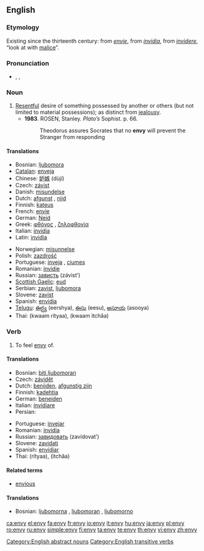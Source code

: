==English==

===Etymology===
Existing since the thirteenth century: from {{OF.}} ''[[envie#French|envie]]'', from {{L.}} ''[[invidia#Latin|invidia]]'', from ''[[invidere#Latin|invidere]]'', “look at with [[malice]]”.

===Pronunciation===
* {{UK}} {{enPR|ĕn'vē}}, {{IPA|/ˈɛnviː/}}, {{SAMPA|/"Envi:/}}

===Noun===
{{en-noun|envies|-}}

# [[resentful|Resentful]] desire of something possessed by another or others (but not limited to material possessions); as distinct from [[jealousy]].
#* '''1983'''.  ROSEN, Stanley.  ''Plato’s'' Sophist.  p. 66.
#*: Theodorus assures Socrates that no '''envy''' will prevent the Stranger from responding

====Translations====
{{trans-top|envy}}
* Bosnian: [[ljubomora]] {{f}}
* [[Catalan]]: [[enveja]] {{f}}
* Chinese: [[妒嫉]] (dùjí)
* Czech: [[závist]] {{f}}
* Danish: [[misundelse]]
* Dutch: [[afgunst]] {{f}}, [[nijd|nĳd]] {{m}}
* Finnish: [[kateus]] {{m}}
* French: [[envie]] {{f}}
* German: [[Neid]] {{m}}
* Greek: [[φθόνος]] {{m}}, [[ζηλοφθονία]] {{f}}
* Italian: [[invidia]] {{f}}
* Latin: [[invidia]] {{f}}
{{trans-mid}}
* Norwegian: [[misunnelse]]
* Polish: [[zazdrość]] {{f}}
* Portuguese: [[inveja]] {{f}}, [[ciumes]] {{m}}
* Romanian: [[invidie]] {{f}}
* Russian: [[зависть]] (závist’) {{f}}
* [[Scottish Gaelic]]: [[eud]] {{m}}
* Serbian: [[zavist]], [[ljubomora]]
* Slovene: [[zavist]] {{f}}
* Spanish: [[envidia]] {{f}}
* [[Telugu]]: [[ఈర్ష్య]] (eershya), [[ఈసు]] (eesu), [[అసూయ]] (asooya)
* Thai: {{Thai|[[ความริษยา]]}} (kwaam rítyaa), {{Thai|[[ความอิจฉา]]}} (kwaam ìtchăa)
{{trans-bottom}}

===Verb===
{{en-verb|env|i|ed}}

# To feel [[envy]] of.

====Translations====
{{trans-top|to envy}}
* Bosnian: [[biti ljubomoran]]
* Czech: [[závidět]]
* Dutch: [[benijden|benĳden]], [[afgunstig zijn|afgunstig zĳn]]
* Finnish: [[kadehtia]]
* German: [[beneiden]]
* Italian: [[invidiare]]
* Persian: {{fa-Arab|[[حسادت ورزیدن]]}}
{{trans-mid}}
* Portuguese: [[invejar]]
* Romanian: [[invidia]]
* Russian: [[завидовать]] (zavídovat’) {{f}}
* Slovene: [[zavidati]]
* Spanish: [[envidiar]]
* Thai: {{Thai|[[ริษยา]]}} (rítyaa), {{Thai|[[อิจฉา]]}} (ìtchăa)
{{trans-bottom}}

====Related terms====
* [[envious]]

====Translations====
{{trans-top|Translations to be checked}}
* Bosnian: [[ljubomorna]] {{f}}, [[ljubomoran]] {{m}}, [[ljubomorno]] {{n}}
{{trans-mid}}
{{trans-bottom}}

[[Category:English abstract nouns]]
[[Category:English transitive verbs]]

[[ca:envy]]
[[el:envy]]
[[fa:envy]]
[[fr:envy]]
[[io:envy]]
[[it:envy]]
[[hu:envy]]
[[ja:envy]]
[[pl:envy]]
[[ro:envy]]
[[ru:envy]]
[[simple:envy]]
[[fi:envy]]
[[ta:envy]]
[[te:envy]]
[[th:envy]]
[[vi:envy]]
[[zh:envy]]